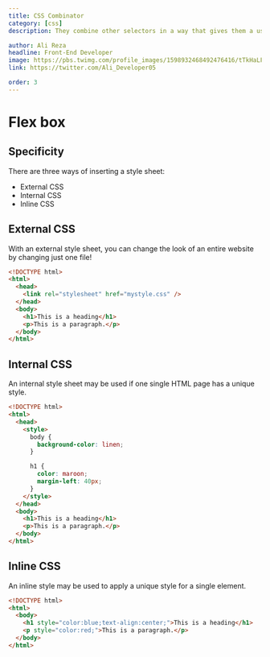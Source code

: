 ```yaml
---
title: CSS Combinator
category: [css]
description: They combine other selectors in a way that gives them a useful relationship to each other and the location of content in the document.

author: Ali Reza
headline: Front-End Developer
image: https://pbs.twimg.com/profile_images/1598932468492476416/tTkHaLF7_400x400.jpg
link: https://twitter.com/Ali_Developer05

order: 3
---
```


# Flex box

## Specificity

There are three ways of inserting a style sheet:

- External CSS
- Internal CSS
- Inline CSS

## External CSS

With an external style sheet, you can change the look of an entire website by changing just one file!

```html index.html
<!DOCTYPE html>
<html>
  <head>
    <link rel="stylesheet" href="mystyle.css" />
  </head>
  <body>
    <h1>This is a heading</h1>
    <p>This is a paragraph.</p>
  </body>
</html>
```

## Internal CSS

An internal style sheet may be used if one single HTML page has a unique style.

```html
<!DOCTYPE html>
<html>
  <head>
    <style>
      body {
        background-color: linen;
      }

      h1 {
        color: maroon;
        margin-left: 40px;
      }
    </style>
  </head>
  <body>
    <h1>This is a heading</h1>
    <p>This is a paragraph.</p>
  </body>
</html>
```

## Inline CSS

An inline style may be used to apply a unique style for a single element.

```html
<!DOCTYPE html>
<html>
  <body>
    <h1 style="color:blue;text-align:center;">This is a heading</h1>
    <p style="color:red;">This is a paragraph.</p>
  </body>
</html>
```
